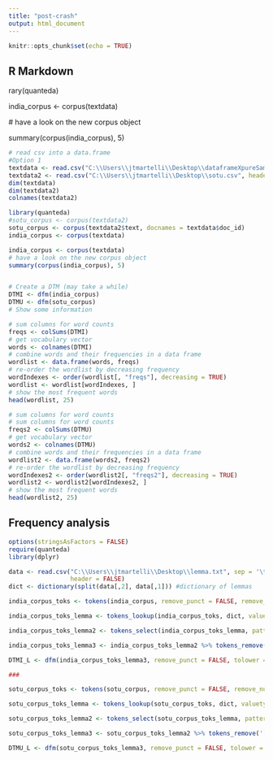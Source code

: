 ```yaml
---
title: "post-crash"
output: html_document
---
```


```r
knitr::opts_chunk$set(echo = TRUE)
```

## R Markdown

rary(quanteda)

india_corpus \<- corpus(textdata)

\# have a look on the new corpus object

summary(corpus(india_corpus), 5)

```r
# read csv into a data.frame
#Option 1
textdata <- read.csv("C:\\Users\\jtmartelli\\Desktop\\dataframeXpureSample.csv", header = TRUE, sep = ",", encoding = "UTF-8", stringsAsFactors = FALSE)
textdata2 <- read.csv("C:\\Users\\jtmartelli\\Desktop\\sotu.csv", header = TRUE, sep = ",", encoding = "UTF-8", stringsAsFactors = FALSE)
dim(textdata)
dim(textdata2)
colnames(textdata2)

library(quanteda)
#sotu_corpus <- corpus(textdata2)
sotu_corpus <- corpus(textdata2$text, docnames = textdata$doc_id)
india_corpus <- corpus(textdata)

india_corpus <- corpus(textdata)
# have a look on the new corpus object
summary(corpus(india_corpus), 5)


# Create a DTM (may take a while)
DTMI <- dfm(india_corpus)
DTMU <- dfm(sotu_corpus)
# Show some information

# sum columns for word counts
freqs <- colSums(DTMI)
# get vocabulary vector
words <- colnames(DTMI)
# combine words and their frequencies in a data frame
wordlist <- data.frame(words, freqs)
# re-order the wordlist by decreasing frequency
wordIndexes <- order(wordlist[, "freqs"], decreasing = TRUE)
wordlist <- wordlist[wordIndexes, ]
# show the most frequent words
head(wordlist, 25)

# sum columns for word counts
# sum columns for word counts
freqs2 <- colSums(DTMU)
# get vocabulary vector
words2 <- colnames(DTMU)
# combine words and their frequencies in a data frame
wordlist2 <- data.frame(words2, freqs2)
# re-order the wordlist by decreasing frequency
wordIndexes2 <- order(wordlist2[, "freqs2"], decreasing = TRUE)
wordlist2 <- wordlist2[wordIndexes2, ]
# show the most frequent words
head(wordlist2, 25)

```

## Frequency analysis 

```r
options(stringsAsFactors = FALSE)
require(quanteda)
library(dplyr)

data <- read.csv("C:\\Users\\jtmartelli\\Desktop\\lemma.txt", sep = '\t', as.is = TRUE,
                 header = FALSE)
dict <- dictionary(split(data[,2], data[,1])) #dictionary of lemmas

india_corpus_toks <- tokens(india_corpus, remove_punct = FALSE, remove_numbers = FALSE, remove_symbols = FALSE, remove_separators = TRUE, split_hyphens = FALSE, remove_url = FALSE)

india_corpus_toks_lemma <- tokens_lookup(india_corpus_toks, dict, valuetype = 'fixed', exclusive = FALSE, capkeys = FALSE, case_insensitive = TRUE) #lemmatization of the corpus

india_corpus_toks_lemma2 <- tokens_select(india_corpus_toks_lemma, pattern = stopwords('en'), selection = 'remove', case_insensitive = TRUE) #removal of stopwords

india_corpus_toks_lemma3 <- india_corpus_toks_lemma2 %>% tokens_remove('[\\p{P}\\p{S}]', valuetype = 'regex', padding = TRUE) #removal of math signs as well as punctuation

DTMI_L <- dfm(india_corpus_toks_lemma3, remove_punct = FALSE, tolower = FALSE, dictionary_regex=TRUE, language = "english", stem = FALSE, clean = FALSE, verbose= TRUE)

###

sotu_corpus_toks <- tokens(sotu_corpus, remove_punct = FALSE, remove_numbers = FALSE, remove_symbols = FALSE, remove_separators = TRUE, split_hyphens = FALSE, remove_url = FALSE)

sotu_corpus_toks_lemma <- tokens_lookup(sotu_corpus_toks, dict, valuetype = 'fixed', exclusive = FALSE, capkeys = FALSE, case_insensitive = TRUE) #lemmatization of the corpus

sotu_corpus_toks_lemma2 <- tokens_select(sotu_corpus_toks_lemma, pattern = stopwords('en'), selection = 'remove', case_insensitive = TRUE) #removal of stopwords

sotu_corpus_toks_lemma3 <- sotu_corpus_toks_lemma2 %>% tokens_remove('[\\p{P}\\p{S}]', valuetype = 'regex', padding = TRUE) #removal of math signs as well as punctuation

DTMU_L <- dfm(sotu_corpus_toks_lemma3, remove_punct = FALSE, tolower = FALSE, dictionary_regex=TRUE, language = "english", stem = FALSE, clean = FALSE, verbose= TRUE)
```

